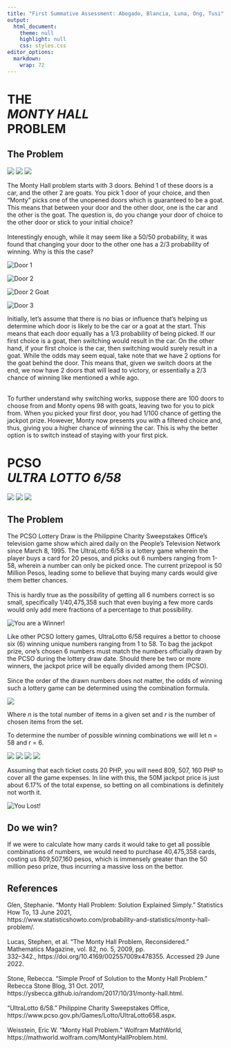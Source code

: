 ```yaml
---
title: "First Summative Assessment: Abogado, Blancia, Luna, Ong, Tusi"
output:
  html_document:
    theme: null
    highlight: null
    css: styles.css
editor_options: 
  markdown: 
    wrap: 72
---
```


<h1>THE<br>*MONTY HALL*<br>PROBLEM</h1>

<div class="problem-title">
<h2>The Problem</h2>
<img class="sticker1" src="car.png">
<img class="sticker2" src="goat1.png">
<img class="sticker3" src="goat2.png">
</div>

<div class="body-text">
The Monty Hall problem starts with 3 doors. Behind 1 of these doors is a
car, and the other 2 are goats. You pick 1 door of your choice, and then
"Monty" picks one of the unopened doors which is guaranteed to be a
goat. This means that between your door and the other door, one is the
car and the other is the goat. The question is, do you change your door
of choice to the other door or stick to your initial choice? <br> <br>
Interestingly enough, while it may seem like a 50/50 probability, it was
found that changing your door to the other one has a 2/3 probability of
winning. Why is this the case?
</div>

<section class="doors">

<div id="door1">
<img src="door_1.png" alt="Door 1">
</div>

<div id="door2">
<div class="flip-card-container">
<div class="flip-card">
<div class="flip-card-front">
<img src="door_2.png" alt="Door 2">
</div>
<div class="flip-card-back">
<img src="door_2_back.png" alt="Door 2 Goat">
</div>
</div>
</div> 
</div>

<div id="door3">
<img src="door_3.png" alt="Door 3"> 
</div>

</section> 

<div class="body-text">
Initially, let's assume that there is no bias or influence that's
helping us determine which door is likely to be the car or a goat at the
start. This means that each door equally has a 1/3 probability of being
picked. If our first choice is a goat, then switching would result in
the car. On the other hand, if your first choice is the car, then
switching would surely result in a goat. While the odds may seem equal,
take note that we have 2 options for the goat behind the door. This
means that, given we switch doors at the end, we now have 2 doors that
will lead to victory, or essentially a 2/3 chance of winning like
mentioned a while ago. <br> <br> 

To further understand why switching works, suppose there are 100 doors to choose from and Monty opens 98 with goats, leaving two for you to pick from. When you picked your first door, you had 1/100 chance of getting the jackpot prize. However, Monty now presents you with a filtered choice and, thus, giving you a higher chance of winning the car. This is why the better option is to switch instead of staying with your first pick.
</div>

<div class="pcso-title">
<h1>PCSO<br>*ULTRA LOTTO 6/58*</h1>
<img class="sticker4" src="ticket.png">
<img class="sticker5" src="money.png">
<img class="sticker6" src="ball.png">
</div>

<div class="pcso-problem">
<h2>The Problem</h2>
</div>

<!--PCSO Lotto Section-->
<div class="pcso-discussion">
<div id="left">
The PCSO Lottery Draw is the Philippine Charity Sweepstakes Office's television game show which aired daily on the People's Television Network since March 8, 1995. The UltraLotto 6/58 is a lottery game wherein the player buys a card for 20 pesos, and picks out 6 numbers ranging from 1-58, wherein a number can only be picked once. The current prizepool is 50 Million Pesos, leading some to believe that buying many cards would give them better chances.<br><br>This is hardly true as the possibility of getting all 6 numbers correct is so small, specifically 1/40,475,358 such that even buying a few more cards would only add mere fractions of a percentage to that possibility.
</div>
<div id="right">
<img src="winner.gif" alt="You are a Winner!">
</div>
</div>

<div class="pcso-solution">
Like other PCSO lottery games, UltraLotto 6/58 requires a bettor to choose six (6) winning unique numbers ranging from 1 to 58. To bag the jackpot prize, one’s chosen 6 numbers must match the numbers officially drawn by the PCSO during the lottery draw date. Should there be two or more winners, the jackpot price will be equally divided among them (PCSO).<br><br>Since the order of the drawn numbers does not matter, the odds of winning such a lottery game can be determined using the combination formula.

<img src="combi formula.png">

Where *n* is the total number of items in a given set and *r* is the number of chosen items from the set. 

To determine the number of possible winning combinations we will let n = 58 and r = 6. <br>

<img src="solu1.png">
<img src="solu2.png">
<img src="solu3.png">
<img src="solu4.png">

Assuming that each ticket costs 20 PHP, you will need 809, 507, 160 PHP to cover all the game expenses. In line with this, the 50M jackpot price is just about 6.17% of the total expense, so betting on all combinations is definitely not worth it.
</div>

<div class="pcso-conclusion">
<div id="left-2">
<img src="loss.gif" alt="You Lost!">
</div>
<div id="right-2">
<h2>Do we win?</h2>
If we were to calculate how many cards it would take to get all possible combinations of numbers, we would need to purchase 40,475,358 cards, costing us 809,507,160 pesos, which is immensely greater than the 50 million peso prize, thus incurring a massive loss on the bettor.
</div>
</div>

<footer>
<h2>References</h2>
Glen, Stephanie. “Monty Hall Problem: Solution Explained Simply.” Statistics How To, 13 June 2021, <br> https://www.statisticshowto.com/probability-and-statistics/monty-hall-problem/.
<br>
<br>
Lucas, Stephen, et al. “The Monty Hall Problem, Reconsidered.” Mathematics Magazine, vol. 82, no. 5, 2009, pp.<br> 332–342., https://doi.org/10.4169/002557009x478355. Accessed 29 June 2022. 
<br>
<br>
Stone, Rebecca. “Simple Proof of Solution to the Monty Hall Problem.” Rebecca Stone Blog, 31 Oct. 2017,<br> https://ysbecca.github.io/random/2017/10/31/monty-hall.html.<br>
<br>
“UltraLotto 6/58.” Philippine Charity Sweepstakes Office, https://www.pcso.gov.ph/Games/Lotto/UltraLotto658.aspx.
<br>
<br>
Weisstein, Eric W. “Monty Hall Problem.” Wolfram MathWorld, https://mathworld.wolfram.com/MontyHallProblem.html. 

</footer>

